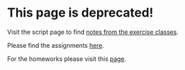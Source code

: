 # This page is deprecated!

Visit the script page to find [notes from the exercise classes](https://feb-uni-sofia.github.io/econometrics-script).


Please find the assignments [here](https://feb-uni-sofia.github.io/econometrics-script/assignments.html).


For the homeworks please visit this [page](https://feb-uni-sofia.github.io/econometrics-script/homeworks.html).

<!-- ## Homework 1 -->

<!-- Github classroom link: [https://classroom.github.com/g/vguWjRNd](https://classroom.github.com/g/vguWjRNd) -->

<!-- Please choose _one_ of the following problems. Write your solution in a file named `Problem_1.R` or `Problem_2.R` depending on the number of the problem that you have picked. When you are finished, upload your code to your team's homework repository by pasting it in one of the files there: `Problem_1.R` or `Problem_2.R`. -->

<!-- ```{exercise} -->
<!-- In the wake of the COVID-19 outbreak data analysis can yield important insights that can help to contain the disease and ultimately to save lives. The dataset `COVID19_2020_open_line_list` contains data on patients with confirmed COVID19 infections in the United States, Japan and China (outside Hubei province). **Disclaimer**: This is an _exercise_ dataset. Cases with missing or incomplete data on age and sex were removed. When age was given as an interval (e.g. 0-10 years) it was replaced with the midpoint of the interval. _Do not_ draw any real-life conclusions based on the analysis here! For the full dataset refer to @Xu2020.  -->

<!-- - **ID** (numeric): Case id. -->
<!-- - **date_confirmation** (date): Date when the infection was confirmed. -->
<!-- - **sex** (character): Patients' sex: male/female -->
<!-- - **age** (numeric): Patients' age in years. -->
<!-- - **province** (character): Province where the infection was confirmed. -->
<!-- - **country** (character): Country -->


<!-- 1. Download and read the dataset and store it in an object called \code{patients}. -->
<!-- 2. How many patients are there in the dataset? -->
<!-- 3. What are the earliest and latest date of infection confirmation? -->
<!-- 4. What is the average age of the patients? -->
<!-- 5. How many men and how many women are there in the sample? -->
<!-- 6. Plot the frequency distribution of sex using a bar-chart. -->
<!-- 7. What was the age of the youngest woman? -->
<!-- 8. What was the age of the oldest man? -->
<!-- 9. Is there a difference between the average age of male and female patients? -->
<!-- 10. Compare the distribution of age between the countries using a box-plot. Interpret the plot (write your answer as a comment in the code). -->
<!-- ``` -->


<!-- ```{exercise} -->
<!-- Orley Ashenfelter, an Economics Professor at Princeton University claimed to have found a method to predict the quality of Bordeaux (http://www.liquidasset.com/orley.htm)[wine]. In this problem we will borrow data from (http://www.liquidasset.com/winedata.htm)[http://www.liquidasset.com/winedata.htm]. The dataset contains information about the prices of Bordeaux wines produced between 1952 and 1980 organised in the following columns: -->

<!-- - **Year**: Year in which the wine was produced (unique). -->
<!-- - **LogPrice**: Logarithm of the price of the wine. -->
<!-- - **WinterRain**: Winter rain in the Bordeaux region (October to March, in ml). -->
<!-- - **Temperature**: Average temperature in the region (April to September, in degrees Celsius). -->
<!-- - **HarvestRain**: Harvest rain in the region (August and September, in ml). -->
<!-- - **TimeYears**: Time since vintage in years. -->

<!-- For a short, entertaining, story about Ashenfelter's analysis and his predictions of wine prices, read the first few pages of @Ayres2008, freely available on (https://books.google.bg/books?id=brHyklsoPRMC&printsec=frontcover&hl=bg#v=onepage&q&f=false)[books.google.com]. -->

<!-- 1. Download and read the dataset and store in a variable called `wines`. -->
<!-- 2. Create a new variable (in the `data.frame` `wines`) called `Price` by converting `LogPrice` back to its original scale. _Hint_: use the `exp` function. -->
<!-- 3. How many years are recorded in the dataset? -->
<!-- 4. What was the average temperature in 1953? Write your answer as a comment in the code. -->
<!-- 5. Which was the coldest year recorded? -->
<!-- 6. Compute the average wine price for hot and cold years. Define a cold year to be a year with below average temperature. -->
<!-- 7. Are wines produced during cold years more valuable (on average) than wines produced during hot years? -->
<!-- 8. How many years had below-average temperature? _Hint_: use the `table` function. -->
<!-- 9. Compare the distribution of prices between hot and cold years using a box-plot. Interpret the plot. -->
<!-- 10. Create a scatterplot for wine price and the rainfall level during harvest . Do you see any association pattern? Write your answer as a comment in the code. -->
<!-- ``` -->


